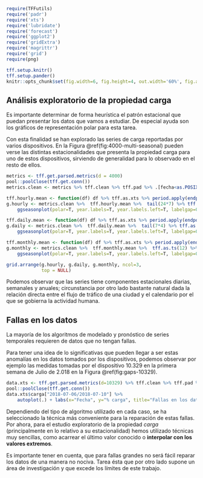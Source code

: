 
```r
require(TFFutils)
require('padr')
require('xts')
require('lubridate')
require('forecast')
require('ggplot2')
require('gridExtra')
require('magrittr')
require('grid')
require(png)

tff.setup.knitr()
tff.setup.pander()
knitr::opts_chunk$set(fig.width=6, fig.height=4, out.width='60%', fig.align='center')
```


## Análisis exploratorio de la propiedad carga

Es importante determinar de forma heurística el patrón estacional que puedan presentar los datos que vamos a estudiar. De especial ayuda son los gráficos de representación polar para esta tarea.

Con esta finalidad se han explorado las series de carga reportadas por varios dispositivos. En la Figura \@ref(fig:4000-multi-seasonal) pueden verse las distintas estacionalidades que presenta la propiedad carga para uno de estos dispositivos, sirviendo de generalidad para lo observado en el resto de ellos.

```r
metrics <- tff.get.parsed.metrics(d = 4000)
pool::poolClose(tff.get.conn())
metrics.clean <- metrics %>% tff.clean %>% tff.pad %>% .[fecha<as.POSIXct("2018-10-27 00:00:00"),]

tff.hourly.mean <- function(df) df %>% tff.as.xts %>% period.apply(endpoints(., "hours"), mean, na.rm = T) %>% as.data.frame
g.hourly <- metrics.clean %>%  tff.hourly.mean %>%  tail(24*7) %>% tff.as.ts(24) %>%
    ggseasonplot(polar=T, year.labels=T, year.labels.left=T, labelgap=0.04, main=NULL, xlab = "Estacionalidad diaria")

tff.daily.mean <- function(df) df %>% tff.as.xts %>% period.apply(endpoints(., "days"), mean, na.rm = T) %>% as.data.frame
g.daily <- metrics.clean %>%  tff.daily.mean %>%  tail(7*4) %>% tff.as.ts(7) %>%
    ggseasonplot(polar=T, year.labels=T, year.labels.left=T, labelgap=0.04, main=NULL,  xlab = "Estacionalidad semanal")

tff.monthly.mean <- function(df) df %>% tff.as.xts %>% period.apply(endpoints(., "months"), mean, na.rm = T) %>% as.data.frame
g.monthly <- metrics.clean %>%  tff.monthly.mean %>%  tff.as.ts(12) %>%
    ggseasonplot(polar=T, year.labels=T, year.labels.left=T, labelgap=0.04, main=NULL, xlab = "Estacionalidad anual")
```

```r
grid.arrange(g.hourly, g.daily, g.monthly, ncol=3,
             top = NULL)
```

Podemos observar que las series tiene componentes estacionales diarias, semanales y anuales; circunstancia por otro lado bastante natural dada la relación directa entre el flujo de tráfico de una ciudad y el calendario por el que se gobierna la actividad humana.


## Fallas en los datos

La mayoría de los algoritmos de modelado y pronóstico de series temporales requieren de datos que no tengan fallas. 

Para tener una idea de lo significativas que pueden llegar a ser estas anomalías en los datos tomados por los dispositivos, podemos observar por ejemplo las medidas tomadas por el dispositivo 10.329 en la primera semana de Julio de 2.018 en la Figura \@ref(fig:gaps-10329).

```r
data.xts <- tff.get.parsed.metrics(d=10329) %>% tff.clean %>% tff.pad %>% tff.as.xts
pool::poolClose(tff.get.conn())
data.xts$carga["2018-07-06/2018-07-10"] %>% 
    autoplot(.) + labs(x="Fecha", y="% carga", title="Fallas en los datos de carga")
```


Dependiendo del tipo de algoritmo utilizado en cada caso, se ha seleccionado la técnica más conveniente para la reparación de estas fallas. Por ahora, para el estudio exploratorio de la propiedad *carga* (principalmente en lo relativo a su estacionalidad) hemos utilizado técnicas muy sencillas, como acarrear el último valor conocido o **interpolar con los valores extremos**.

Es importante tener en cuenta, que para fallas grandes no será fácil reparar los datos de una manera no nociva. Tarea ésta que por otro lado supone un área de investigación y que excede los límites de este trabajo.









